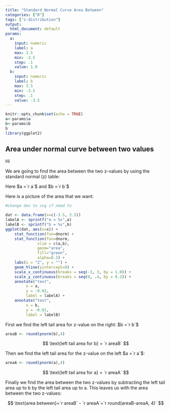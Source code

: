 ```yaml
---
title: "Standard Normal Curve Area Between"
categories: ["R"]
tags: ["z-distribution"] 
output:
  html_document: default
params:
  a:
    input: numeric
    label: a 
    max: 3.5
    min: -3.5
    step: .1
    value: 1.0
  b:
    input: numeric
    label: b
    max: 3.5
    min: -3.5
    step: .1
    value: -3.5 
---
```


```r
knitr::opts_chunk$set(echo = TRUE)
a<-params$a
b<-params$b
b
library(ggplot2)
```

## Area under normal curve between two values

Hi

We are going to find the area between the two z-values by using the standard normal (z) table:

Here $a =`r a`$ and $b =`r b`$

Here is a picture of the area that we want:

```r
#change dev to svg if need to

dat <- data.frame(x=c(-3.5, 3.5))
labelA <- sprintf("a = %s",a)
labelB <- sprintf("b = %s",b)
ggplot(dat, aes(x=x)) +
	stat_function(fun=dnorm) +   
	stat_function(fun=dnorm,     
		      xlim = c(a,b), 
		      geom="area", 
		      fill="green", 
		      alpha=0.3) +
	labs(x = "Z", y = "") +       
	geom_hline(yintercept=0) +
	scale_x_continuous(breaks = seq(-3, 3, by = 1.0)) +
	scale_y_continuous(breaks = seq(0, .4, by = 0.2)) +
	annotate("text", 
		 x = a, 
		 y = -0.01, 
		 label = labelA) +
	annotate("text", 
		 x = b, 
		 y = -0.01, 
		 label = labelB)
```

First we find the left tail area for z-value on the right: $b =`r b`$

```r
areaB <- round(pnorm(b),4)
```
$$
\text{left tail area for b} = `r areaB`
$$

Then we find the left tail area for the z-value on the left $a =`r a`$:

```r
areaA <- round(pnorm(a),4)
```
$$
\text{left tail area for a} = `r areaA`
$$

Finally we find the area between the two z-values by subtracting the left tail area up to b by the left tail area up to a. This leaves us with the area between the two z-values:

$$
\text{area between}=`r areaB` - `r areaA`=`r round(areaB-areaA, 4)`
$$
